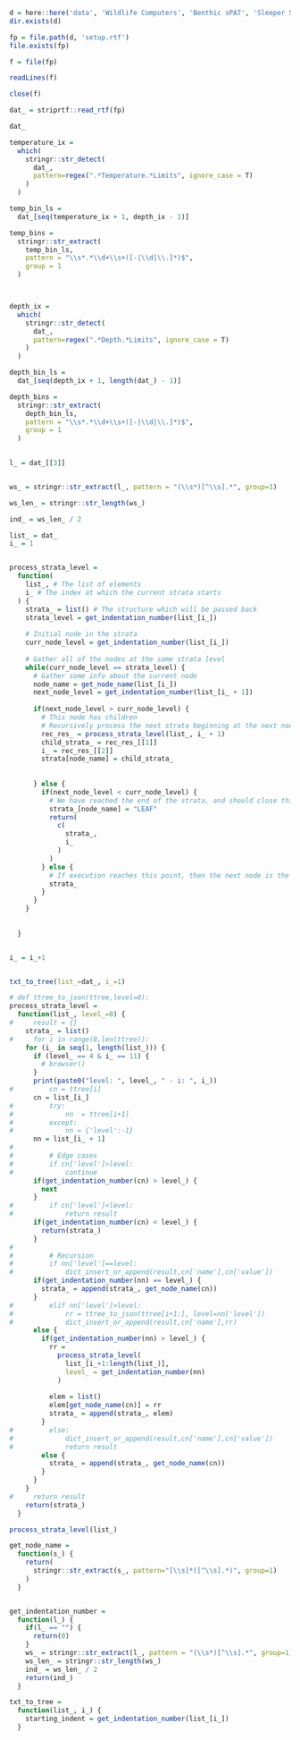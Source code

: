 ```r
d = here::here('data', 'Wildlife Computers', 'Benthic sPAT', 'Sleeper Shark', '175150')
dir.exists(d)

fp = file.path(d, 'setup.rtf')
file.exists(fp)
```

```r
f = file(fp)

readLines(f)

close(f)

dat_ = striprtf::read_rtf(fp)

dat_
```


```r
temperature_ix = 
  which(
    stringr::str_detect(
      dat_, 
      pattern=regex(".*Temperature.*Limits", ignore_case = T)
    )
  )

temp_bin_ls =
  dat_[seq(temperature_ix + 1, depth_ix - 1)]

temp_bins = 
  stringr::str_extract(
    temp_bin_ls,
    pattern = "\\s*.*\\d+\\s+([-|\\d|\\.]*)$",
    group = 1
  )



depth_ix = 
  which(
    stringr::str_detect(
      dat_, 
      pattern=regex(".*Depth.*Limits", ignore_case = T)
    )
  )

depth_bin_ls =
  dat_[seq(depth_ix + 1, length(dat_) - 1)]

depth_bins = 
  stringr::str_extract(
    depth_bin_ls,
    pattern = "\\s*.*\\d+\\s+([-|\\d|\\.]*)$",
    group = 1
  )
  
```



```r
l_ = dat_[[3]]


ws_ = stringr::str_extract(l_, pattern = "(\\s*)[^\\s].*", group=1)

ws_len_ = stringr::str_length(ws_)

ind_ = ws_len_ / 2

```
```r
list_ = dat_
i_ = 1


process_strata_level = 
  function(
    list_, # The list of elements
    i_ # The index at which the current strata starts
  ) {
    strata_ = list() # The structure which will be passed back
    strata_level = get_indentation_number(list_[i_])
    
    # Initial node in the strata
    curr_node_level = get_indentation_number(list_[i_])
    
    # Gather all of the nodes at the same strata level
    while(curr_node_level == strata_level) {
      # Gather some info about the current node
      node_name = get_node_name(list_[i_])
      next_node_level = get_indentation_number(list_[i_ + 1])
      
      if(next_node_level > curr_node_level) {
        # This node has children
        # Recursively process the next strata beginning at the next node
        rec_res_ = process_strata_level(list_, i_ + 1)
        child_strata_ = rec_res_[[1]]
        i_ = rec_res_[[2]]
        strata[node_name] = child_strata_
        
        
      } else {
        if(next_node_level < curr_node_level) {
          # We have reached the end of the strata, and should close this level of the recursion
          strata_[node_name] = "LEAF"
          return(
            c(
              strata_,
              i_
            )
          )
        } else {
          # If execution reaches this point, then the next node is the same level as the current node, meaning the current node has no children.
          strata_
        }
      }
    }
    
    
  }


i_ = i_+1


txt_to_tree(list_=dat_, i_=1)
```
```r
# def ttree_to_json(ttree,level=0):
process_strata_level = 
  function(list_, level_=0) {
#     result = {}
    strata_ = list()
#     for i in range(0,len(ttree)):
    for (i_ in seq(1, length(list_))) {
      if (level_ == 4 & i_ == 11) {
        # browser()
      }
      print(paste0("level: ", level_, " - i: ", i_))
#         cn = ttree[i]
      cn = list_[i_]
#         try:
#             nn  = ttree[i+1]
#         except:
#             nn = {'level':-1}
      nn = list_[i_ + 1]
# 
#         # Edge cases
#         if cn['level']>level:
#             continue
      if(get_indentation_number(cn) > level_) {
        next
      }
#         if cn['level']<level:
#             return result
      if(get_indentation_number(cn) < level_) {
        return(strata_)
      }
# 
#         # Recursion
#         if nn['level']==level:
#             dict_insert_or_append(result,cn['name'],cn['value'])
      if(get_indentation_number(nn) == level_) {
        strata_ = append(strata_, get_node_name(cn))
      }
#         elif nn['level']>level:
#             rr = ttree_to_json(ttree[i+1:], level=nn['level'])
#             dict_insert_or_append(result,cn['name'],rr)
      else {
        if(get_indentation_number(nn) > level_) {
          rr = 
            process_strata_level(
              list_[i_+1:length(list_)],
              level_ = get_indentation_number(nn)
            )
          
          elem = list()
          elem[get_node_name(cn)] = rr
          strata_ = append(strata_, elem)
        } 
#         else:
#             dict_insert_or_append(result,cn['name'],cn['value'])
#             return result
        else {
          strata_ = append(strata_, get_node_name(cn))
        }
      }
    }
#     return result
    return(strata_)
  }

process_strata_level(list_)
```


```r
get_node_name = 
  function(s_) {
    return(
      stringr::str_extract(s_, pattern="[\\s]*([^\\s].*)", group=1)
    )
  }


get_indentation_number = 
  function(l_) {
    if(l_ == "") {
      return(0)
    }
    ws_ = stringr::str_extract(l_, pattern = "(\\s*)[^\\s].*", group=1)
    ws_len_ = stringr::str_length(ws_)
    ind_ = ws_len_ / 2
    return(ind_)
  }

txt_to_tree = 
  function(list_, i_) {
    starting_indent = get_indentation_number(list_[i_])
  }
```



